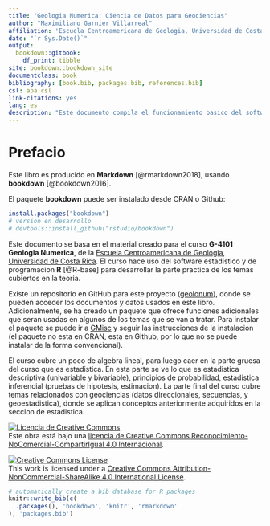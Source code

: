 ```yaml
--- 
title: "Geologia Numerica: Ciencia de Datos para Geociencias"
author: "Maximiliano Garnier Villarreal"
affiliation: 'Escuela Centroamericana de Geologia, Universidad de Costa Rica'
date: "`r Sys.Date()`"
output: 
  bookdown::gitbook:
    df_print: tibble
site: bookdown::bookdown_site
documentclass: book
bibliography: [book.bib, packages.bib, references.bib]
csl: apa.csl
link-citations: yes
lang: es
description: "Este documento compila el funcionamiento basico del software estadistico y de programacion R, asi como rutinas y/o comandos especificos para resolver problemas de analisis de datos en geociencias."
---
```


# Prefacio {-}

Este libro es producido en **Markdown** [@rmarkdown2018], usando **bookdown** [@bookdown2016].

El paquete **bookdown** puede ser instalado desde  CRAN o Github:

```r
install.packages("bookdown")
# version en desarrollo
# devtools::install_github("rstudio/bookdown")
```

Este documento se basa en el material creado para el curso **G-4101 Geologia Numerica**, de la [Escuela Centroamericana de Geologia](geologia.ucr.ac.cr), [Universidad de Costa Rica](ucr.ac.cr). El curso hace uso del software estadistico y de programacion **R** [@R-base] para desarrollar la parte practica de los temas cubiertos en la teoria.

Existe un repositorio en GitHub para este proyecto ([geolonum](https://github.com/maxgav13/geolonum)), donde se pueden acceder los documentos y datos usados en este libro. Adicionalmente, se ha creado un paquete que ofrece funciones adicionales que seran usadas en algunos de los temas que se van a tratar. Para instalar el paquete se puede ir a [GMisc](https://github.com/maxgav13/GMisc) y seguir las instrucciones de la instalacion (el paquete no esta en CRAN, esta en Github, por lo que no se puede instalar de la forma convencional).

El curso cubre un poco de algebra lineal, para luego caer en la parte gruesa del curso que es estadistica. En esta parte se ve lo que es estadistica descriptiva (univariable y bivariable), principios de probabilidad, estadistica inferencial (pruebas de hipotesis, estimacion). La parte final del curso cubre temas relacionados con geociencias (datos direccionales, secuencias, y geoestadistica), donde se aplican conceptos anteriormente adquiridos en la seccion de estadistica.

<a rel="license" href="http://creativecommons.org/licenses/by-nc-sa/4.0/"><img alt="Licencia de Creative Commons" style="border-width:0" src="https://i.creativecommons.org/l/by-nc-sa/4.0/88x31.png" /></a><br />Este obra está bajo una <a rel="license" href="http://creativecommons.org/licenses/by-nc-sa/4.0/">licencia de Creative Commons Reconocimiento-NoComercial-CompartirIgual 4.0 Internacional</a>.

<a rel="license" href="http://creativecommons.org/licenses/by-nc-sa/4.0/"><img alt="Creative Commons License" style="border-width:0" src="https://i.creativecommons.org/l/by-nc-sa/4.0/88x31.png" /></a><br />This work is licensed under a <a rel="license" href="http://creativecommons.org/licenses/by-nc-sa/4.0/">Creative Commons Attribution-NonCommercial-ShareAlike 4.0 International License</a>.

```r
# automatically create a bib database for R packages
knitr::write_bib(c(
  .packages(), 'bookdown', 'knitr', 'rmarkdown'
), 'packages.bib')
```
